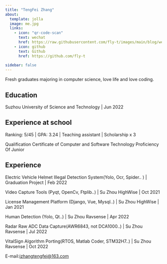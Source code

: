 ```yaml
---
title: "TengFei Zhang"
about:
  template: jolla
  image: me.jpg
  links:
    - icon: "qr-code-scan"
      text: wechat
      href: https://raw.githubusercontent.com/fly-t/images/main/blog/wechat-2022-11-27-16-30-56.png
    - icon: github
      text: Github
      href: https://github.com/fly-t
      
sidebar: false
---
```


Fresh graduates majoring in computer science, love life and love coding.

## Education

Suzhou University of Science and Technology | Jun 2022


## Experience at school

Ranking: 5/45   |  GPA: 3.24  |  Teaching assistant | Scholarship x 3

Qualification Certificate of Computer and Software Technology Proficiency Of Junior  



## Experience

Electric Vehicle Helmet Illegal Detection System(Yolo, Ocr, Spider.. ) | Graduation Project | Feb 2022

Video Capture Tools (Pyqt, OpenCv, Ftplib..) | Su Zhou HighWise | Oct 2021

License Management Platform (Django, Vue, Mysql..) | Su Zhou HighWise | Jan 2021

Human Detection (Yolo, Qt..) | Su Zhou Ravsense | Apr 2022

Radar Raw ADC Data Capture(AWR6843, not DCA1000..) | Su Zhou Ravsense | Jul 2022

VitalSign Algorithm Porting(RTOS, Matlab Coder, STM32H7..) | Su Zhou Ravsense | Oct 2022


E-mail:<a href="mailto:izhangtengfei@163.com">izhangtengfei@163.com</a>